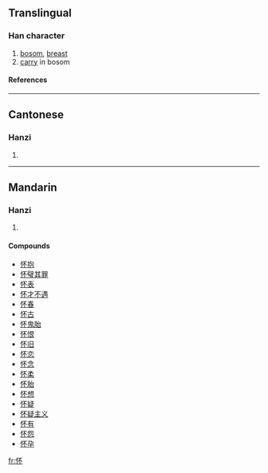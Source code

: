 {{see|懷}}

==Translingual==
===Han character===
{{Han char|rn=61|rad=心|as=04|sn=7|four=9109<sub>0</sub>|canj=心一火 (PMF)}}
# [[bosom]], [[breast]]
# [[carry]] in bosom
====References====
{{Han ref|kx=0379.050|dkj=10412|dj=0707.110|hdz=42276.020|uh=6000|ud=24576|bh=CAE4|bd=51940}}
----
==Cantonese==
===Hanzi===
{{yue-hanzi|jyut=|y=waai4}}
# {{defn|Cantonese}}
----
==Mandarin==
===Hanzi===
{{cmn-hanzi|tra=懷|pin=[[huái]] (huai2)|wg=huai<sup>2</sup>}}
# {{defn|Mandarin}}

====Compounds====
*[[怀抱]]
*[[怀璧其罪]]
*[[怀表]]
*[[怀才不遇]]
*[[怀春]]
*[[怀古]]
*[[怀鬼胎]]
*[[怀恨]]
*[[怀旧]]
*[[怀恋]]
*[[怀念]]
*[[怀柔]]
*[[怀胎]]
*[[怀想]]
*[[怀疑]]
*[[怀疑主义]]
*[[怀有]]
*[[怀怨]]
*[[怀孕]]

[[fr:怀]]